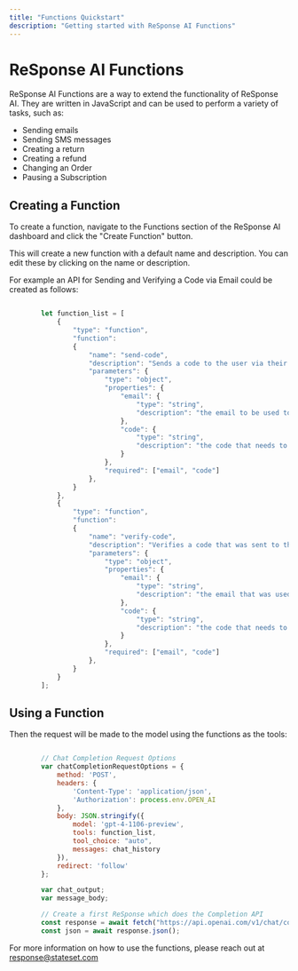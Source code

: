 ```yaml
---
title: "Functions Quickstart"
description: "Getting started with ReSponse AI Functions"
---
```


# ReSponse AI Functions

ReSponse AI Functions are a way to extend the functionality of ReSponse AI. They are written in JavaScript and can be used to perform a variety of tasks, such as:

- Sending emails
- Sending SMS messages
- Creating a return
- Creating a refund
- Changing an Order
- Pausing a Subscription

## Creating a Function

To create a function, navigate to the Functions section of the ReSponse AI dashboard and click the "Create Function" button.

This will create a new function with a default name and description. You can edit these by clicking on the name or description.

For example an API for Sending and Verifying a Code via Email could be created as follows:

```javascript

        let function_list = [
            {
                "type": "function",
                "function":
                {
                    "name": "send-code",
                    "description": "Sends a code to the user via their email",
                    "parameters": {
                        "type": "object",
                        "properties": {
                            "email": {
                                "type": "string",
                                "description": "the email to be used to send the code to the user"
                            },
                            "code": {
                                "type": "string",
                                "description": "the code that needs to be sent to the user"
                            }
                        },
                        "required": ["email", "code"]
                    },
                }
            },
            {
                "type": "function",
                "function":
                {
                    "name": "verify-code",
                    "description": "Verifies a code that was sent to the user via their email",
                    "parameters": {
                        "type": "object",
                        "properties": {
                            "email": {
                                "type": "string",
                                "description": "the email that was used to send the code to the user"
                            },
                            "code": {
                                "type": "string",
                                "description": "the code that needs to be verfied by the user"
                            }
                        },
                        "required": ["email", "code"]
                    },
                }
            }
        ];
```

## Using a Function

Then the request will be made to the model using the functions as the tools:

```javascript

        // Chat Completion Request Options
        var chatCompletionRequestOptions = {
            method: 'POST',
            headers: {
                'Content-Type': 'application/json',
                'Authorization': process.env.OPEN_AI
            },
            body: JSON.stringify({
                model: 'gpt-4-1106-preview',
                tools: function_list,
                tool_choice: "auto",
                messages: chat_history
            }),
            redirect: 'follow'
        };

        var chat_output;
        var message_body;

        // Create a first ReSponse which does the Completion API
        const response = await fetch("https://api.openai.com/v1/chat/completions", chatCompletionRequestOptions);
        const json = await response.json();

```

For more information on how to use the functions, please reach out at response@stateset.com